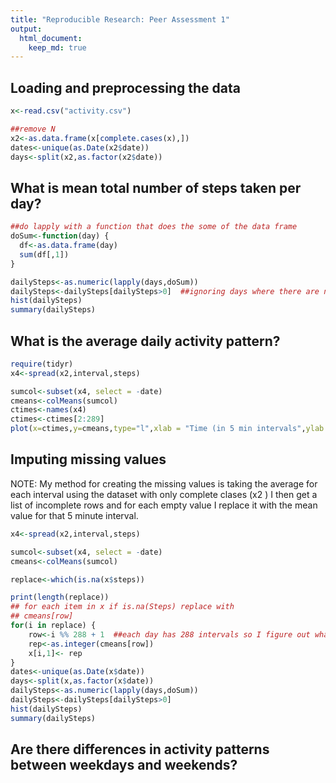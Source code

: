 ```yaml
---
title: "Reproducible Research: Peer Assessment 1"
output: 
  html_document:
    keep_md: true
---
```



## Loading and preprocessing the data

```r
x<-read.csv("activity.csv")

##remove N
x2<-as.data.frame(x[complete.cases(x),])
dates<-unique(as.Date(x2$date))
days<-split(x2,as.factor(x2$date))
```

## What is mean total number of steps taken per day?
```r

##do lapply with a function that does the some of the data frame
doSum<-function(day) {
  df<-as.data.frame(day)
  sum(df[,1])
}

dailySteps<-as.numeric(lapply(days,doSum))
dailySteps<-dailySteps[dailySteps>0]  ##ignoring days where there are no steps as first and last day is NA
hist(dailySteps)
summary(dailySteps)


```



## What is the average daily activity pattern?

```r
require(tidyr)
x4<-spread(x2,interval,steps)

sumcol<-subset(x4, select = -date)
cmeans<-colMeans(sumcol)
ctimes<-names(x4)
ctimes<-ctimes[2:289]
plot(x=ctimes,y=cmeans,type="l",xlab = "Time (in 5 min intervals",ylab = "Mean Steps")
```



## Imputing missing values
NOTE: My method for creating the missing values is taking the average for each interval using the dataset with only complete clases (x2
)  I then get a list of incomplete rows and for each empty value I replace it with the mean value for that 5 minute interval.
```R
x4<-spread(x2,interval,steps)

sumcol<-subset(x4, select = -date)
cmeans<-colMeans(sumcol)

replace<-which(is.na(x$steps))

print(length(replace))
## for each item in x if is.na(Steps) replace with
## cmeans[row]
for(i in replace) {
    row<-i %% 288 + 1  ##each day has 288 intervals so I figure out what interval it is using the modulo of 288 +1 (since its base 1)
    rep<-as.integer(cmeans[row])
    x[i,1]<- rep
}
dates<-unique(as.Date(x$date))
days<-split(x,as.factor(x$date))
dailySteps<-as.numeric(lapply(days,doSum))
dailySteps<-dailySteps[dailySteps>0]
hist(dailySteps)
summary(dailySteps)
```


## Are there differences in activity patterns between weekdays and weekends?
